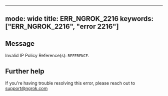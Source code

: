 
---
mode: wide
title: ERR_NGROK_2216
keywords: ["ERR_NGROK_2216", "error 2216"]
---

## Message
Invalid IP Policy Reference(s): `REFERENCE`.




## Further help
If you're having trouble resolving this error, please reach out to [support@ngrok.com](mailto:support@ngrok.com?subject=Help%20with%20ERR_NGROK_2216)

